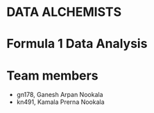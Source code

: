 # DATA ALCHEMISTS

# Formula 1 Data Analysis

# Team members

- gn178, Ganesh Arpan Nookala
- kn491, Kamala Prerna Nookala
